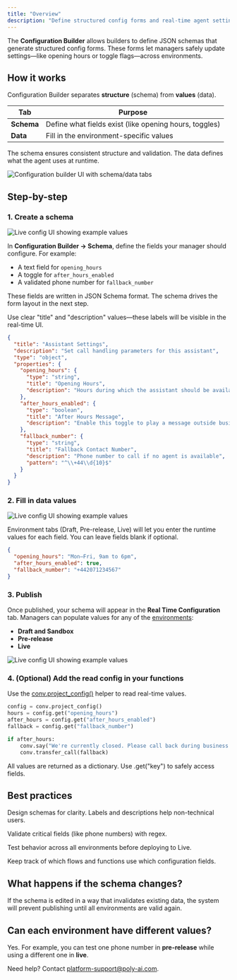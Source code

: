 ```yaml
---
title: "Overview"
description: "Define structured config forms and real-time agent settings."
---
```


The **Configuration Builder** allows builders to define JSON schemas that generate structured config forms. These forms let managers safely
update settings—like opening hours or toggle flags—across environments.

## How it works

Configuration Builder separates **structure** (schema) from **values** (data).

| Tab     | Purpose                                |
|----------|----------------------------------------|
| **Schema** | Define what fields exist (like opening hours, toggles) |
| **Data**   | Fill in the environment-specific values |

The schema ensures consistent structure and validation. The data defines what the agent uses at runtime.

<Frame>
  <img src="/images/config-builder-main.png" alt="Configuration builder UI with schema/data tabs" />
</Frame>

## Step-by-step

### 1. Create a schema

<Frame>
  <img src="/images/config-schema.png" alt="Live config UI showing example values" />
</Frame>

In **Configuration Builder → Schema**, define the fields your manager should configure. For example:

- A text field for `opening_hours`
- A toggle for `after_hours_enabled`
- A validated phone number for `fallback_number`

These fields are written in JSON Schema format. The schema drives the form layout in the next step.

<Info>Use clear "title" and "description" values—these labels will be visible in the real-time UI.</Info>

```json
{
  "title": "Assistant Settings",
  "description": "Set call handling parameters for this assistant",
  "type": "object",
  "properties": {
    "opening_hours": {
      "type": "string",
      "title": "Opening Hours",
      "description": "Hours during which the assistant should be available"
    },
    "after_hours_enabled": {
      "type": "boolean",
      "title": "After Hours Message",
      "description": "Enable this toggle to play a message outside business hours"
    },
    "fallback_number": {
      "type": "string",
      "title": "Fallback Contact Number",
      "description": "Phone number to call if no agent is available",
      "pattern": "^\\+44\\d{10}$"
    }
  }
}
```

### 2. Fill in data values

<Frame>
  <img src="/images/config-data.png" alt="Live config UI showing example values" />
</Frame>

Environment tabs (Draft, Pre-release, Live) will let you enter the runtime values for each field. You can leave fields blank if optional.

```json
{
  "opening_hours": "Mon–Fri, 9am to 6pm",
  "after_hours_enabled": true,
  "fallback_number": "+442071234567"
}
```

### 3. Publish

Once published, your schema will appear in the **Real Time Configuration** tab. Managers can populate values for any of the [environments](/environments-and-versions/introduction):

- **Draft and Sandbox**
- **Pre-release**
- **Live**

<Frame>
  <img src="/images/config-schema-data-finished.png" alt="Live config UI showing example values" />
</Frame>

### 4. (Optional) Add the read config in your functions

Use the [conv.project_config()](/function/classes/conv-object/#project-config) helper to read real-time values.

```python
config = conv.project_config()
hours = config.get("opening_hours")
after_hours = config.get("after_hours_enabled")
fallback = config.get("fallback_number")

if after_hours:
    conv.say("We're currently closed. Please call back during business hours.")
    conv.transfer_call(fallback)
```

<Tip>All values are returned as a dictionary. Use .get("key") to safely access fields.</Tip>

## Best practices

<Icon icon="check" iconType="solid" color="#2D8C66" /> Design schemas for clarity. Labels and descriptions help non-technical users.

<Icon icon="check" iconType="solid" color="#2D8C66" /> Validate critical fields (like phone numbers) with regex.

<Icon icon="check" iconType="solid" color="#2D8C66" /> Test behavior across all environments before deploying to Live.

<Icon icon="check" iconType="solid" color="#2D8C66" /> Keep track of which flows and functions use which configuration fields.

## What happens if the schema changes?

If the schema is edited in a way that invalidates existing data, the system will prevent publishing until all environments are valid again.

## Can each environment have different values?

Yes. For example, you can test one phone number in **pre-release** while using a different one in **live**.

Need help? Contact [platform-support@poly-ai.com](mailto:platform-support@poly-ai.com).